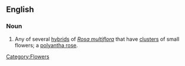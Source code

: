 ==English==

===Noun===
{{en-noun}}

# {{qualifier|botany}} Any of several [[hybrid]]s of ''[[Rosa multiflora]]'' that have [[cluster]]s of small flowers; a [[polyantha rose]].

[[Category:Flowers]]